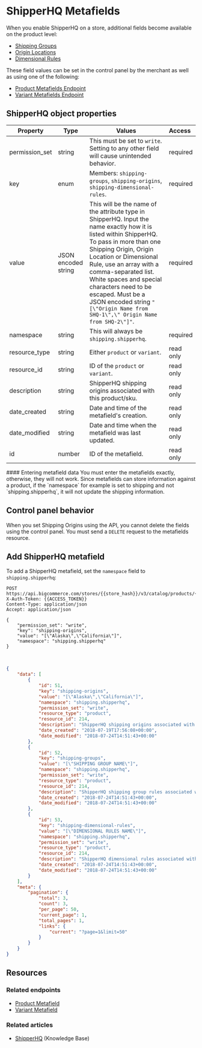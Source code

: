 # ShipperHQ Metafields


When you enable ShipperHQ on a store, additional fields become available on the product level:
* [Shipping Groups](https://support.bigcommerce.com/s/article/ShipperHQ#ship-groups)
* [Origin Locations](https://support.bigcommerce.com/s/article/ShipperHQ#origin-loc)
* [Dimensional Rules](https://support.bigcommerce.com/s/article/ShipperHQ#dim-rules) 

These field values can be set in the control panel by the merchant as well as using one of the following:

* [Product Metafields Endpoint](/docs/rest-catalog/products/metafields#create-a-product-metafield)
* [Variant Metafields Endpoint](/docs/rest-catalog/product-variants/metafields#create-a-product-variant-metafield)

## ShipperHQ object properties

| Property | Type | Values | Access
|-|-|-|:--|
| permission_set | string | This must be set to `write`. Setting to any other field will cause unintended behavior. | required |
| key | enum | Members: `shipping-groups`, `shipping-origins`, `shipping-dimensional-rules`. | required |
| value | JSON encoded string | This will be the name of the attribute type in ShipperHQ. Input the name exactly how it is listed within ShipperHQ. To pass in more than one Shipping Origin, Origin Location or Dimensional Rule, use an array with a comma-separated list. White spaces and special characters need to be escaped. Must be a JSON encoded string `"[\"Origin Name from SHQ-1\",\" Origin Name from SHQ-2\"]"`. | required |
| namespace | string | This will always be `shipping.shipperhq`. | required |
| resource_type | string | Either `product` or `variant`. | read only |
| resource_id | string | ID of the `product` or `variant`. | read only |
| description | string | ShipperHQ shipping origins associated with this product/sku. | read only |
| date_created | string | Date and time of the metafield's creation. | read only |
| date_modified | string | Date and time when the metafield was last updated. | read only |
| id | number | ID of the metafield. | read only |


<Callout type="warning">
#### Entering metafield data
You must enter the metafields exactly, otherwise, they will not work. Since metafields can store information against a product, if the `namespace` for example is set to shipping and not `shipping.shipperhq`, it will not update the shipping information.
</Callout>



## Control panel behavior

When you set Shipping Origins using the API, you cannot delete the fields using the control panel. You must send a `DELETE` request to the metafields resource.


## Add ShipperHQ metafield

To add a ShipperHQ metafield, set the `namespace` field to `shipping.shipperhq`: 

```http filename="Example request: Add ShipperHQ metafield" showLineNumbers copy
POST https://api.bigcommerce.com/stores/{{store_hash}}/v3/catalog/products/{{product_id}}/metafields
X-Auth-Token: {{ACCESS_TOKEN}}
Content-Type: application/json
Accept: application/json

{
	"permission_set": "write",
	"key": "shipping-origins",
	"value": "[\"Alaska\",\"California\"]",
	"namespace": "shipping.shipperhq"
}
```
&nbsp;
```json filename="Example response: Add ShipperHQ metafield" showLineNumbers copy
{
	"data": [
		{
			"id": 51,
			"key": "shipping-origins",
			"value": "[\"Alaska\",\"California\"]",
			"namespace": "shipping.shipperhq",
			"permission_set": "write",
			"resource_type": "product",
			"resource_id": 214,
			"description": "ShipperHQ shipping origins associated with this product/sku",
			"date_created": "2018-07-19T17:56:08+00:00",
			"date_modified": "2018-07-24T14:51:43+00:00"
		},
		{
			"id": 52,
			"key": "shipping-groups",
			"value": "[\"SHIPPING GROUP NAME\"]",
			"namespace": "shipping.shipperhq",
			"permission_set": "write",
			"resource_type": "product",
			"resource_id": 214,
			"description": "ShipperHQ shipping group rules associated with this product/sku",
			"date_created": "2018-07-24T14:51:43+00:00",
			"date_modified": "2018-07-24T14:51:43+00:00"
		},
		{
			"id": 53,
			"key": "shipping-dimensional-rules",
			"value": "[\"DIMENSIONAL RULES NAME\"]",
			"namespace": "shipping.shipperhq",
			"permission_set": "write",
			"resource_type": "product",
			"resource_id": 214,
			"description": "ShipperHQ dimensional rules associated with this product/sku",
			"date_created": "2018-07-24T14:51:43+00:00",
			"date_modified": "2018-07-24T14:51:43+00:00"
		}
	],
	"meta": {
		"pagination": {
			"total": 3,
			"count": 3,
			"per_page": 50,
			"current_page": 1,
			"total_pages": 1,
			"links": {
				"current": "?page=1&limit=50"
			}
		}
	}
}
```

## Resources
### Related endpoints
* [Product Metafield](/docs/rest-catalog/products/metafields#create-a-product-metafield)
* [Variant Metafield](/docs/rest-catalog/product-variants/metafields#create-a-product-variant-metafield)
### Related articles
* [ShipperHQ](https://support.bigcommerce.com/s/article/ShipperHQ) (Knowledge Base)
